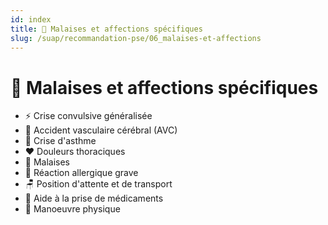 ---
id: index
title: 🤒 Malaises et affections spécifiques
slug: /suap/recommandation-pse/06_malaises-et-affections
---


# 🧠 Malaises et affections spécifiques

- <Link to="/docs/suap/recommandation-pse/06_malaises-et-affections/crise-convulsive">⚡ Crise convulsive généralisée</Link>
- <Link to="/docs/suap/recommandation-pse/06_malaises-et-affections/avc">🧠 Accident vasculaire cérébral (AVC)</Link>
- <Link to="/docs/suap/recommandation-pse/06_malaises-et-affections/crise-asthme">😤 Crise d'asthme</Link>
- <Link to="/docs/suap/recommandation-pse/06_malaises-et-affections/douleurs-thoracique">❤️ Douleurs thoraciques</Link>
- <Link to="/docs/suap/recommandation-pse/06_malaises-et-affections/malaise">🥴 Malaises</Link>
- <Link to="/docs/suap/recommandation-pse/06_malaises-et-affections/choc-alergiques">🤧 Réaction allergique grave</Link>
- <Link to="/docs/suap/recommandation-pse/06_malaises-et-affections/attente-et-transport">🪑 Position d'attente et de transport</Link>
- <Link to="/docs/suap/recommandation-pse/06_malaises-et-affections/aide-prise-medicaments">💊 Aide à la prise de médicaments</Link>
- <Link to="/docs/suap/recommandation-pse/06_malaises-et-affections/manoeuvres-physiques">🙌 Manoeuvre physique</Link>

